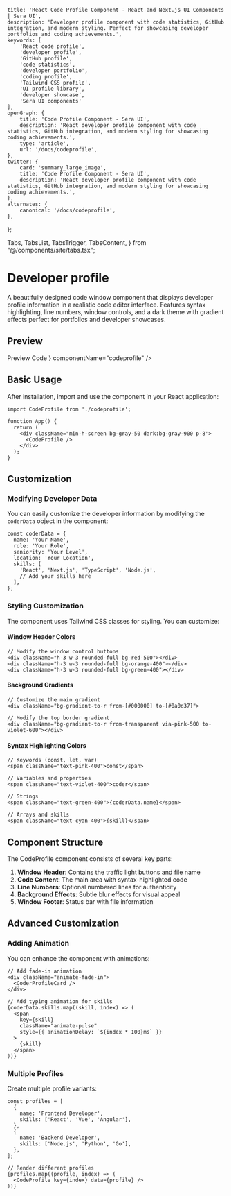     title: 'React Code Profile Component - React and Next.js UI Components | Sera UI',
    description: 'Developer profile component with code statistics, GitHub integration, and modern styling. Perfect for showcasing developer portfolios and coding achievements.',
    keywords: [
        'React code profile',
        'developer profile',
        'GitHub profile',
        'code statistics',
        'developer portfolio',
        'coding profile',
        'Tailwind CSS profile',
        'UI profile library',
        'developer showcase',
        'Sera UI components'
    ],
    openGraph: {
        title: 'Code Profile Component - Sera UI',
        description: 'React developer profile component with code statistics, GitHub integration, and modern styling for showcasing coding achievements.',
        type: 'article',
        url: '/docs/codeprofile',
    },
    twitter: {
        card: 'summary_large_image',
        title: 'Code Profile Component - Sera UI',
        description: 'React developer profile component with code statistics, GitHub integration, and modern styling for showcasing coding achievements.',
    },
    alternates: {
        canonical: '/docs/codeprofile',
    },
};

  Tabs,
  TabsList,
  TabsTrigger,
  TabsContent,
} from "@/components/site/tabs.tsx";



# Developer profile <AI dir="left"/>

A beautifully designed code window component that displays developer profile information in a realistic code editor interface. Features syntax highlighting, line numbers, window controls, and a dark theme with gradient effects perfect for portfolios and developer showcases.

## Preview

<Tabs defaultValue="preview" className="">
  <TabsList>
    <TabsTrigger value="preview">Preview</TabsTrigger>
    <TabsTrigger value="code">Code</TabsTrigger>
  </TabsList>
  <TabsContent value="preview">
    <ComponentRenderer component={<CodeProfile />} componentName="codeprofile" />
  </TabsContent>
  <TabsContent value="code">
    <CodeBlock filePath="src/app/docs/codeprofile/codeprofile.tsx" />
  </TabsContent>
</Tabs>


## Basic Usage

After installation, import and use the component in your React application:

```tsx
import CodeProfile from './codeprofile';

function App() {
  return (
    <div className="min-h-screen bg-gray-50 dark:bg-gray-900 p-8">
      <CodeProfile />
    </div>
  );
}
```

## Customization

### Modifying Developer Data

You can easily customize the developer information by modifying the `coderData` object in the component:

```tsx
const coderData = {
  name: 'Your Name',
  role: 'Your Role',
  seniority: 'Your Level',
  location: 'Your Location',
  skills: [
    'React', 'Next.js', 'TypeScript', 'Node.js',
    // Add your skills here
  ],
};
```

### Styling Customization

The component uses Tailwind CSS classes for styling. You can customize:

#### Window Header Colors
```tsx
// Modify the window control buttons
<div className="h-3 w-3 rounded-full bg-red-500"></div>
<div className="h-3 w-3 rounded-full bg-orange-400"></div>
<div className="h-3 w-3 rounded-full bg-green-400"></div>
```

#### Background Gradients
```tsx
// Customize the main gradient
<div className="bg-gradient-to-r from-[#000000] to-[#0a0d37]">

// Modify the top border gradient
<div className="bg-gradient-to-r from-transparent via-pink-500 to-violet-600"></div>
```

#### Syntax Highlighting Colors
```tsx
// Keywords (const, let, var)
<span className="text-pink-400">const</span>

// Variables and properties
<span className="text-violet-400">coder</span>

// Strings
<span className="text-green-400">{coderData.name}</span>

// Arrays and skills
<span className="text-cyan-400">{skill}</span>
```

## Component Structure

The CodeProfile component consists of several key parts:

1. **Window Header**: Contains the traffic light buttons and file name
2. **Code Content**: The main area with syntax-highlighted code
3. **Line Numbers**: Optional numbered lines for authenticity
4. **Background Effects**: Subtle blur effects for visual appeal
5. **Window Footer**: Status bar with file information

## Advanced Customization

### Adding Animation

You can enhance the component with animations:

```tsx
// Add fade-in animation
<div className="animate-fade-in">
  <CoderProfileCard />
</div>

// Add typing animation for skills
{coderData.skills.map((skill, index) => (
  <span
    key={skill}
    className="animate-pulse"
    style={{ animationDelay: `${index * 100}ms` }}
  >
    {skill}
  </span>
))}
```

### Multiple Profiles

Create multiple profile variants:

```tsx
const profiles = [
  {
    name: 'Frontend Developer',
    skills: ['React', 'Vue', 'Angular'],
  },
  {
    name: 'Backend Developer',
    skills: ['Node.js', 'Python', 'Go'],
  },
];

// Render different profiles
{profiles.map((profile, index) => (
  <CodeProfile key={index} data={profile} />
))}
```
